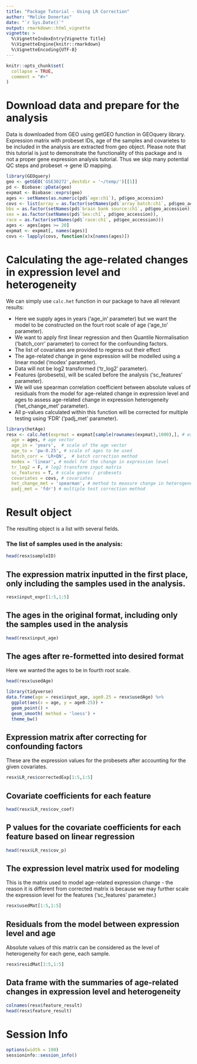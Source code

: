 ```yaml
---
title: "Package Tutorial - Using LR Correction"
author: "Melike Donertas"
date: "`r Sys.Date()`"
output: rmarkdown::html_vignette
vignette: >
  %\VignetteIndexEntry{Vignette Title}
  %\VignetteEngine{knitr::rmarkdown}
  %\VignetteEncoding{UTF-8}
---
```


```r
knitr::opts_chunk$set(
  collapse = TRUE,
  comment = "#>"
)
```

# Download data and prepare for the analysis 

Data is downloaded from GEO using getGEO function in GEOquery library. Expression matrix with probeset IDs, age of the samples and covarietes to be included in the analysis are extracted from geo object. Please note that this tutorial is just to demonstrate the functionality of this package and is not a proper gene expression analysis tutorial. Thus we skip many potential QC steps and probeset -> gene ID mapping. 

```r
library(GEOquery)
geo <- getGEO('GSE30272',destdir = '~/temp/')[[1]]
pd <- Biobase::pData(geo)
expmat <- Biobase::exprs(geo)
ages <- setNames(as.numeric(pd$`age:ch1`), pd$geo_accession)
covs <- list(array = as.factor(setNames(pd$`array batch:ch1`, pd$geo_accession)),
bbs = as.factor(setNames(pd$`brain bank source:ch1`, pd$geo_accession)),
sex = as.factor(setNames(pd$`Sex:ch1`, pd$geo_accession)),
race = as.factor(setNames(pd$`race:ch1`, pd$geo_accession)))
ages <- ages[ages >= 20]
expmat <- expmat[, names(ages)]
covs <- lapply(covs, function(x)x[names(ages)])
```


# Calculating the age-related changes in expression level and heterogeneity

We can simply use `calc.het` function in our package to have all relevant results:

* Here we supply ages in years ('age_in' parameter) but we want the model to be constructed on the fourt root scale of age ('age_to' parameter). 
* We want to apply first linear regression and then Quantile Normalisation ('batch_corr' parameter) to correct for the confounding factors. 
* The list of covariates are provided to regerss out their effect
* The age-related change in gene expression will be modelled using a linear model ('modex' parameter). 
* Data will not be log2 transformed ('tr_log2' parameter). 
* Features (probesets), will be scaled before the analysis ('sc_features' parameter). 
* We will use spearman correlation coefficient between absolute values of residuals from the model for age-related change in expression level and ages to assess age-related change in expression heterogeneity ('het_change_met' parameter). 
* All p-values calculated within this function will be corrected for multiple testing using 'FDR' ('padj_met' parameter).

```r
library(hetAge)
resx <- calc.het(exprmat = expmat[sample(rownames(expmat),1000),], # expression matrix
  age = ages, # age vector
  age_in = 'years',  # scale of the age vector
  age_to = 'pw-0.25', # scale of ages to be used
  batch_corr = 'LR+QN',  # batch correction method
  modex = 'linear', # model for the change in expression level
  tr_log2 = F, # log2 transform input matrix
  sc_features = T, # scale genes / probesets
  covariates = covs, # covariates
  het_change_met = 'spearman', # method to measure change in heterogeneity
  padj_met = 'fdr') # multiple test correction method
```

# Result object

The resulting object is a list with several fields. 

### The list of samples used in the analysis:
```r
head(resx$sampleID)
```

## The expression matrix inputted in the first place, only including the samples used in the analysis.

```r
resx$input_expr[1:5,1:5]
```

## The ages in the original format, including only the samples used in the analysis

```r
head(resx$input_age)
```

## The ages after re-formetted into desired format

Here we wanted the ages to be in fourth root scale.

```r
head(resx$usedAge)
```

```r
library(tidyverse)
data.frame(age = resx$input_age, age0.25 = resx$usedAge) %>%
  ggplot(aes(x = age, y = age0.25)) +
  geom_point() +
  geom_smooth( method = 'loess') +
  theme_bw()
```

## Expression matrix after correcting for confounding factors

These are the expression values for the probesets after accounting for the given covariates.

```r
resx$LR_res$correctedExp[1:5,1:5]
```

## Covariate coefficients for each feature

```r
head(resx$LR_res$cov_coef)
```

## P values for the covariate coefficients for each feature based on linear regression

```r
head(resx$LR_res$cov_p)
```

## The expression level matrix used for modeling

This is the matrix used to model age-related expression change - the reason it is different from corrected matrix is because we may further scale the expression level for the features ('sc_features' parameter.)

```r
resx$usedMat[1:5,1:5]
```

## Residuals from the model between expression level and age

Absolute values of this matrix can be considered as the level of heterogeneity for each gene, each sample. 

```r
resx$residMat[1:5,1:5]
```

## Data frame with the summaries of age-related changes in expression level and heterogeneity

```r
colnames(resx$feature_result)
head(resx$feature_result) 
```

# Session Info 

```r
options(width = 100)
sessioninfo::session_info()
```

